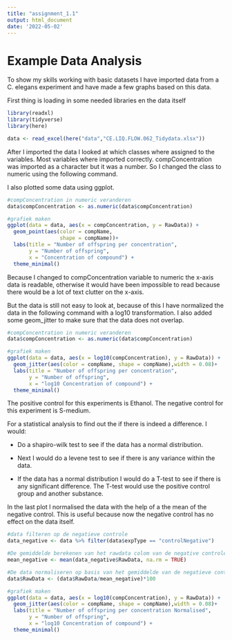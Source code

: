 ```yaml
---
title: "assignment_1.1"
output: html_document
date: '2022-05-02'
---
```

# Example Data Analysis

To show my skills working with basic datasets I have imported data from a C. elegans experiment and have made a few graphs based on this data.

First thing is loading in some needed libraries en the data itself
```r
library(readxl)
library(tidyverse)
library(here)
```

```r
data <- read_excel(here("data","CE.LIQ.FLOW.062_Tidydata.xlsx"))
```

After I imported the data I looked at which classes where assigned to the variables. Most variables where imported correctly. compConcentration was imported as a character but it was a number. So I changed the class to numeric using the following command.

I also plotted some data using ggplot.
```r
#compConcentration in numeric veranderen
data$compConcentration <- as.numeric(data$compConcentration)

#grafiek maken
ggplot(data = data, aes(x = compConcentration, y = RawData)) +
  geom_point(aes(color = compName, 
                 shape = compName))+
  labs(title = "Number of offspring per concentration",
       y = "Number of offspring",
       x = "Concentration of compound") +
  theme_minimal()
```
Because I changed to compConcentration variable to numeric the x-axis data is readable, otherwise it would have been impossible to read because there would be a lot of text clutter on the x-axis.


But the data is still not easy to look at, because of this I have normalized the data in the following command with a log10 transformation. I also added some geom_jitter to make sure that the data does not overlap.
```r
#compConcentration in numeric veranderen
data$compConcentration <- as.numeric(data$compConcentration)

#grafiek maken
ggplot(data = data, aes(x = log10(compConcentration), y = RawData)) +
  geom_jitter(aes(color = compName, shape = compName),width = 0.08)+
  labs(title = "Number of offspring per concentration",
       y = "Number of offspring",
       x = "log10 Concentration of compound") +
  theme_minimal()
```


The positive control for this experiments is Ethanol. The negative control for this experiment is S-medium.


For a statistical analysis to find out the if there is indeed a difference. I would:

* Do a shapiro-wilk test to see if the data has a normal distribution.

* Next I would do a levene test to see if there is any variance within the data.

* If the data has a normal distribution I would do a T-test to see if there is any significant difference. The T-test would use the positive control group and another substance.



In the last plot I normalised the data with the help of a the mean of the negative control. This is useful because now the negative control has no effect on the data itself.
```r
#data filteren op de negatieve controle
data_negative <- data %>% filter(data$expType == "controlNegative") 

#De gemiddelde berekenen van het rawdata colom van de negative controle
mean_negative <- mean(data_negative$RawData, na.rm = TRUE) 

#De data normaliseren op basis van het gemiddelde van de negatieve controle
data$RawData <- (data$RawData/mean_negative)*100

#grafiek maken
ggplot(data = data, aes(x = log10(compConcentration), y = RawData)) +
  geom_jitter(aes(color = compName, shape = compName),width = 0.08)+
  labs(title = "Number of offspring per concentration Normalised",
       y = "Number of offspring",
       x = "log10 Concentration of compound") +
  theme_minimal()
```


